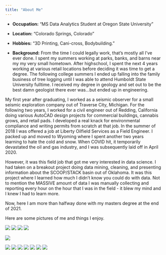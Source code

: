 ```yaml
---
title: "About Me"
---
```


- __Occupation:__ "MS Data Analytics Student at Oregon State University"
- __Location:__ "Colorado Springs, Colorado"
- __Hobbies:__ "3D Printing, Cani-cross, Bodybuilding."

- __Background:__ From the time I could legally work, that's mostly all I've ever done. I spent my summers working at parks, banks, and barns near my my very small hometown. After highschool, I spent the next 4 years working at various retail locations before deciding it was time to get a degree. The following college summers I ended up falling into the family business of tree logging until I was able to attend Humboldt State University fulltime. I received my degree in geology and set out to be the best damn geologist there ever was...but ended up in engineering. 

My first year after graduating, I worked as a seismic observer for a small seismic exploration company out of Traverse City, Michigan. For the following two years, I worked for a civil engineer out of Redding, California doing various AutoCAD design projects for commercial buildings, cannabis grows, and retail pads. I developed a real knack for environmental compliance and writing permits from scratch at that job. In the summer of 2018 I was offered a job at Liberty Oilfield Services as a Field Engineer. I packed up and moved to Wyoming where I spent another two years learning to hate the cold and snow. When COVID hit, it temporarily devastated the oil and gas industry, and I was subsequently laid off in April 2020. 

However, it was this field job that got me very interested in data science. I had taken on a breakout project doing data mining, cleaning, and presenting information about the SCOOP/STACK basin out of Oklahoma. It was this project where I learned how much I didn't know you could do with data. Not to mention the MASSIVE amount of data I was manually collecting and reporting every hour on the hour that I was in the field - it blew my mind and I knew I had to learn more.

Now, here I am more than halfway done with my masters degree at the end of 2021.

Here are some pictures of me and things I enjoy. 


![](geo.jpg)
![](prickly.jpg)
![](zoo.jpg)
![](team.jpg)

![](hiking.jpg)


![](cobalt.jpg)
![](josie.jpg)
![](pikes peak.jpg)
![](skunk.jpg)
![](bighorns.jpg)
![](michigan fall.jpg)
![](lassen.jpg)











